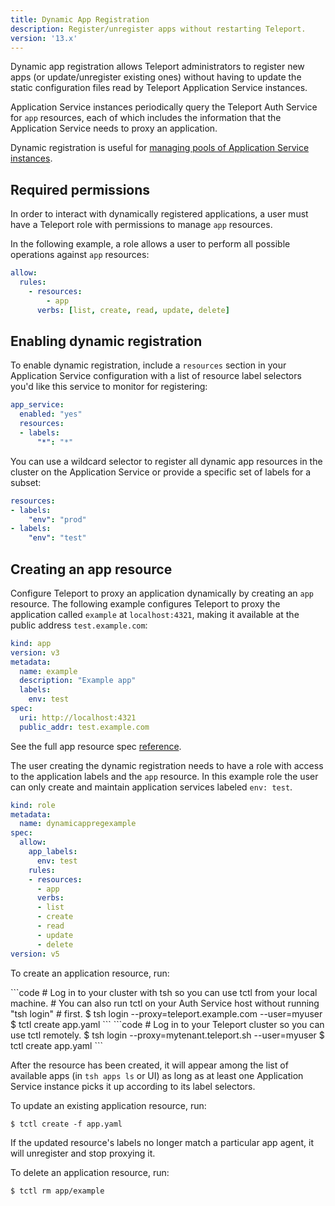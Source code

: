 ```yaml
---
title: Dynamic App Registration
description: Register/unregister apps without restarting Teleport.
version: '13.x'
---
```


Dynamic app registration allows Teleport administrators to register new apps (or
update/unregister existing ones) without having to update the static
configuration files read by Teleport Application Service instances.

Application Service instances periodically query the Teleport Auth Service for
`app` resources, each of which includes the information that the Application
Service needs to proxy an application.

Dynamic registration is useful for [managing pools of Application Service
instances](/docs/ver/13.x/agents/deploy-agents-terraform).

## Required permissions

In order to interact with dynamically registered applications, a user must have
a Teleport role with permissions to manage `app` resources.

In the following example, a role allows a user to perform all possible
operations against `app` resources:

```yaml
allow:
  rules:
    - resources:
        - app
      verbs: [list, create, read, update, delete]
```

## Enabling dynamic registration

To enable dynamic registration, include a `resources` section in your Application
Service configuration with a list of resource label selectors you'd like this
service to monitor for registering:

```yaml
app_service:
  enabled: "yes"
  resources:
  - labels:
      "*": "*"
```

You can use a wildcard selector to register all dynamic app resources in the cluster
on the Application Service or provide a specific set of labels for a subset:

```yaml
resources:
- labels:
    "env": "prod"
- labels:
    "env": "test"
```

## Creating an app resource

Configure Teleport to proxy an application dynamically by creating an `app`
resource. The following example configures Teleport to proxy the application
called `example` at `localhost:4321`, making it available at the public address
`test.example.com`:

```yaml
kind: app
version: v3
metadata:
  name: example
  description: "Example app"
  labels:
    env: test
spec:
  uri: http://localhost:4321
  public_addr: test.example.com
```

See the full app resource spec [reference](/docs/ver/13.x/application-access/reference#application-resource).

The user creating the dynamic registration needs to have a role with access to the
application labels and the `app` resource.  In this example role the user can only
create and maintain application services labeled `env: test`.

```yaml
kind: role
metadata:
  name: dynamicappregexample
spec:
  allow:
    app_labels:      
      env: test
    rules:
    - resources:
      - app
      verbs:
      - list
      - create
      - read
      - update
      - delete
version: v5
```

To create an application resource, run:

<Tabs>
  <Tab title="Self-Hosted">
    ```code
    # Log in to your cluster with tsh so you can use tctl from your local machine.
    # You can also run tctl on your Auth Service host without running "tsh login"
    # first.
    $ tsh login --proxy=teleport.example.com --user=myuser
    $ tctl create app.yaml
    ```
  </Tab>

  <Tab title="Teleport Enterprise Cloud">
    ```code
    # Log in to your Teleport cluster so you can use tctl remotely.
    $ tsh login --proxy=mytenant.teleport.sh --user=myuser
    $ tctl create app.yaml
    ```
  </Tab>
</Tabs>

After the resource has been created, it will appear among the list of available
apps (in `tsh apps ls` or UI) as long as at least one Application Service
instance picks it up according to its label selectors.

To update an existing application resource, run:

```code
$ tctl create -f app.yaml
```

If the updated resource's labels no longer match a particular app agent, it
will unregister and stop proxying it.

To delete an application resource, run:

```code
$ tctl rm app/example
```
